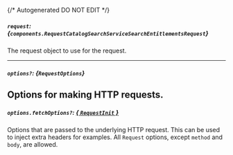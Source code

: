 {/* Autogenerated DO NOT EDIT  */}

##### `request`: *{`components.RequestCatalogSearchServiceSearchEntitlementsRequest`}*
The request object to use for the request.

<Collapsible openLabel={Labels.showProperties} closeLabel={Labels.hideProperties}>
  <RequestCatalogSearchServiceSearchEntitlementsRequest />
</Collapsible>

---
##### `options?`: *{`RequestOptions`}*
Options for making HTTP requests.
---
##### `options.fetchOptions?`: [*{ `RequestInit` }*](https://developer.mozilla.org/en-US/docs/Web/API/Request/Request#options)
Options that are passed to the underlying HTTP request. This can be used to inject extra headers for examples. All `Request` options, except `method` and `body`, are allowed.

